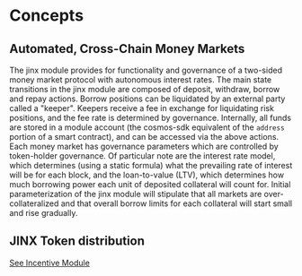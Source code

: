 

# Concepts

## Automated, Cross-Chain Money Markets

The jinx module provides for functionality and governance of a two-sided money market protocol with autonomous interest rates. The main state transitions in the jinx module are composed of deposit, withdraw, borrow and repay actions. Borrow positions can be liquidated by an external party called a "keeper". Keepers receive a fee in exchange for liquidating risk positions, and the fee rate is determined by governance. Internally, all funds are stored in a module account (the cosmos-sdk equivalent of the `address` portion of a smart contract), and can be accessed via the above actions. Each money market has governance parameters which are controlled by token-holder governance. Of particular note are the interest rate model, which determines (using a static formula) what the prevailing rate of interest will be for each block, and the loan-to-value (LTV), which determines how much borrowing power each unit of deposited collateral will count for. Initial parameterization of the jinx module will stipulate that all markets are over-collateralized and that overall borrow limits for each collateral will start small and rise gradually.

## JINX Token distribution

[See Incentive Module](../../modules/incentive/concepts)


